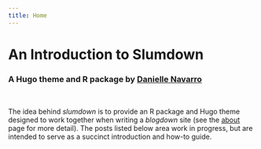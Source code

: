 ```yaml
---
title: Home
---
```


# An Introduction to Slumdown

### A Hugo theme and R package by [Danielle Navarro](https://twitter.com/djnavarro)

<br>


The idea behind *slumdown* is to provide an R package and Hugo theme designed to work together when writing a *blogdown* site (see the [about](about/) page for more detail). The posts listed below area work in progress, but are intended to serve as a succinct introduction and how-to guide.
